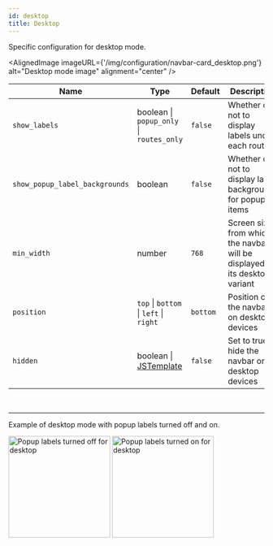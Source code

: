 ```yaml
---
id: desktop
title: Desktop
---
```



Specific configuration for desktop mode.

<AlignedImage
  imageURL={'/img/configuration/navbar-card_desktop.png'}
  alt="Desktop mode image"
  alignment="center"
/>

| Name                           | Type                                     | Default  | Description                                                                |
| ------------------------------ | ---------------------------------------- | -------- | -------------------------------------------------------------------------- |
| `show_labels`                  | boolean \| `popup_only` \| `routes_only` | `false`  | Whether or not to display labels under each route                          |
| `show_popup_label_backgrounds` | boolean                                  | `false`  | Whether or not to display label backgrounds for popup items                |
| `min_width`                    | number                                   | `768`    | Screen size from which the navbar will be displayed as its desktop variant |
| `position`                     | `top` \| `bottom` \| `left` \| `right`   | `bottom` | Position of the navbar on desktop devices                                  |
| `hidden`                       | boolean \| [JSTemplate](#jstemplate)     | `false`  | Set to true to hide the navbar on desktop devices                          |

<br />

---

<!-- TODO JLAQ this section feels so out of place -->

Example of desktop mode with popup labels turned off and on.

<!-- TODO JLAQ replace these images -->

<img
  width="200"
  alt="Popup labels turned off for desktop"
  src="https://github.com/user-attachments/assets/33516186-be1e-48de-9f25-808851f302b6"
/>
<img
  width="200"
  alt="Popup labels turned on for desktop"
  src="https://github.com/user-attachments/assets/d8453509-9c67-4e5d-949f-2848630346d6"
/>
